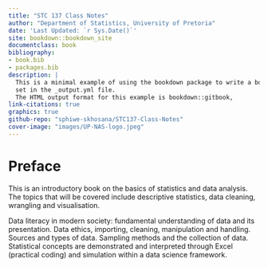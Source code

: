 ```yaml
--- 
title: "STC 137 Class Notes"
author: "Department of Statistics, University of Pretoria"
date: 'Last Updated: `r Sys.Date()`'
site: bookdown::bookdown_site
documentclass: book
bibliography:
- book.bib
- packages.bib
description: |
  This is a minimal example of using the bookdown package to write a book.
  set in the _output.yml file.
  The HTML output format for this example is bookdown::gitbook,
link-citations: true
graphics: true
github-repo: "sphiwe-skhosana/STC137-Class-Notes"
cover-image: "images/UP-NAS-logo.jpeg"
---
```


# Preface {.unnumbered}

This is an introductory book on the basics of statistics and data analysis. The topics that will be covered include descriptive statistics, data cleaning, wrangling and visualisation.

Data literacy in modern society: fundamental understanding of data and its presentation. Data ethics, importing, cleaning, manipulation and handling. Sources and types of data. Sampling methods and the collection of data. Statistical concepts are demonstrated and interpreted through Excel (practical coding) and simulation within a data science framework.